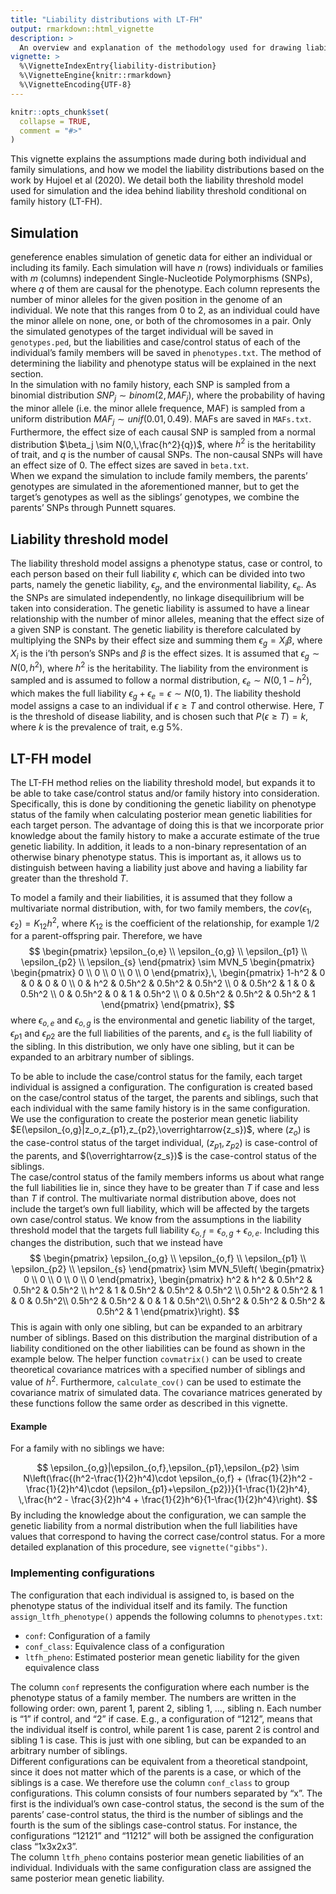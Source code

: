 ```yaml
---
title: "Liability distributions with LT-FH"
output: rmarkdown::html_vignette
description: >
  An overview and explanation of the methodology used for drawing liabilities.
vignette: >
  %\VignetteIndexEntry{liability-distribution}
  %\VignetteEngine{knitr::rmarkdown}
  %\VignetteEncoding{UTF-8}
---
```


```r
knitr::opts_chunk$set(
  collapse = TRUE,
  comment = "#>"
)
```

This vignette explains the assumptions made during both individual and family simulations, and how we model the liability distributions based on the work by Hujoel et al (2020). We detail both the liability threshold model used for simulation and the idea behind liability threshold conditional on family history (LT-FH).

## Simulation
geneference enables simulation of genetic data for either an individual or including its family. Each simulation will have $n$ (rows) individuals or families with $m$ (columns) independent Single-Nucleotide Polymorphisms (SNPs), where $q$ of them are causal for the phenotype. Each column represents the number of minor alleles for the given position in the genome of an individual. We note that this ranges from 0 to 2, as an individual could have the minor allele on none, one, or both of the chromosomes in a pair. Only the simulated genotypes of the target individual will be saved in `genotypes.ped`, but the liabilities and case/control status of each of the individual's family members will be saved in `phenotypes.txt`. The method of determining the liability and phenotype status will be explained in the next section.  
In the simulation with no family history, each SNP is sampled from a binomial distribution $SNP_j \sim binom(2,\,MAF_j)$, where the probability of having the minor allele (i.e. the minor allele frequence, MAF) is sampled from a uniform distribution $MAF_j \sim unif(0.01,\,0.49)$. MAFs are saved in `MAFs.txt`. Furthermore, the effect size of each causal SNP is sampled from a normal distribution $\beta_j \sim N(0,\,\frac{h^2}{q})$, where $h^2$ is the heritability of trait, and $q$ is the number of causal SNPs. The non-causal SNPs will have an effect size of 0. The effect sizes are saved in `beta.txt`.  
When we expand the simulation to include family members, the parents' genotypes are simulated in the aforementioned manner, but to get the target's genotypes as well as the siblings' genotypes, we combine the parents' SNPs through Punnett squares.

## Liability threshold model
The liability threshold model assigns a phenotype status, case or control, to each person based on their full liability $\epsilon$, which can be divided into two parts, namely the genetic liability, $\epsilon_{g}$, and the environmental liability, $\epsilon_{e}$. As the SNPs are simulated independently, no linkage disequilibrium will be taken into consideration. The genetic liability is assumed to have a linear relationship with the number of minor alleles, meaning that the effect size of a given SNP is constant. The genetic liability is therefore calculated by multiplying the SNPs by their effect size and summing them $\epsilon_g = X_i \beta$, where $X_i$ is the i'th person's SNPs and $\beta$ is the effect sizes. It is assumed that $\epsilon_g \sim N(0,\,h^2)$, where $h^2$ is the heritability. The liability from the environment is sampled and is assumed to follow a normal distribution, $\epsilon_e \sim N(0,\,1-h^2)$, which makes the full liability $\epsilon_g+\epsilon_e=\epsilon \sim N(0,\,1)$. The liability theshold model assigns a case to an individual if $\epsilon\geq T$ and control otherwise. Here, $T$ is the threshold of disease liability, and is chosen such that $P(\epsilon\geq T) = k$, where $k$ is the prevalence of trait, e.g $5\%$.

## LT-FH model
The LT-FH method relies on the liability threshold model, but expands it to be able to take case/control status and/or family history into consideration. Specifically, this is done by conditioning the genetic liability on phenotype status of the family when calculating posterior mean genetic liabilities for each target person. The advantage of doing this is that we incorporate prior knowledge about the family history to make a accurate estimate of the true genetic liability. In addition, it leads to a non-binary representation of an otherwise binary phenotype status. This is important as, it allows us to distinguish between having a liability just above and having a liability far greater than the threshold $T$.  

To model a family and their liabilities, it is assumed that they follow a multivariate normal distribution, with, for two family members, the $cov(\epsilon_1, \epsilon_2) = K_{12}h^2$, where $K_{12}$ is the coefficient of the relationship, for example $1/2$ for a parent-offspring pair. Therefore, we have
$$
\begin{pmatrix}
\epsilon_{o,e} \\ \epsilon_{o,g} \\ \epsilon_{p1} \\ \epsilon_{p2} \\ \epsilon_{s}
\end{pmatrix} \sim
MVN_5 \begin{pmatrix}
\begin{pmatrix}
0 \\ 0 \\ 0 \\ 0 \\ 0
\end{pmatrix},\,
\begin{pmatrix}
1-h^2 & 0 & 0 & 0 & 0 \\
0 & h^2 & 0.5h^2 & 0.5h^2 & 0.5h^2 \\
0 & 0.5h^2 & 1 & 0 & 0.5h^2 \\
0 & 0.5h^2 & 0 & 1 & 0.5h^2 \\
0 & 0.5h^2 & 0.5h^2 & 0.5h^2 & 1
\end{pmatrix}
\end{pmatrix},
$$
where $\epsilon_{o,e}$ and $\epsilon_{o,g}$ is the environmental and genetic liability of the target, $\epsilon_{p1}$ and $\epsilon_{p2}$ are the full liabilities of the parents, and $\epsilon_s$ is the full liability of the sibling. In this distribution, we only have one sibling, but it can be expanded to an arbitrary number of siblings.  

To be able to include the case/control status for the family, each target individual is assigned a configuration. The configuration is created based on the case/control status of the target, the parents and siblings, such that each individual with the same family history is in the same configuration. We use the configuration to create the posterior mean genetic liability $E(\epsilon_{o,g}|z_o,z_{p1},z_{p2},\overrightarrow{z_s})$, where $(z_o)$ is the case-control status of the target individual, $(z_{p1}, z_{p2})$ is case-control of the parents, and $(\overrightarrow{z_s})$ is the case-control status of the siblings.  
The case/control status of the family members informs us about what range the full liabilities lie in, since they have to be greater than $T$ if case and less than $T$ if control. The multivariate normal distribution above, does not include the target's own full liability, which will be affected by the targets own case/control status. We know from the assumptions in the liability threshold model that the targets full liability $\epsilon_{o,f} = \epsilon_{o,g}+\epsilon_{o,e}$. Including this changes the distribution, such that we instead have
$$
\begin{pmatrix}
    \epsilon_{o,g} \\
    \epsilon_{o,f} \\
    \epsilon_{p1} \\
    \epsilon_{p2} \\
    \epsilon_{s}
\end{pmatrix}
\sim
MVN_5\left( \begin{pmatrix}
    0 \\
    0 \\
    0 \\
    0 \\
    0
\end{pmatrix}, \begin{pmatrix}
    h^2 & h^2 & 0.5h^2 & 0.5h^2 & 0.5h^2 \\
    h^2 & 1 & 0.5h^2 & 0.5h^2 & 0.5h^2 \\
    0.5h^2 & 0.5h^2 & 1 & 0  & 0.5h^2\\
    0.5h^2 & 0.5h^2 & 0 & 1  & 0.5h^2\\
    0.5h^2 & 0.5h^2 & 0.5h^2 & 0.5h^2 & 1
\end{pmatrix}\right).
$$
This is again with only one sibling, but can be expanded to an arbitrary number of siblings. Based on this distribution the marginal distribution of a liability conditioned on the other liabilities can be found as shown in the example below. The helper function `covmatrix()` can be used to create theoretical covariance matrices with a specified number of siblings and value of $h^2$. Furthermore, `calculate_cov()` can be used to estimate the covariance matrix of simulated data. The covariance matrices generated by these functions follow the same order as described in this vignette.  

#### Example
For a family with no siblings we have: 

$$
\epsilon_{o,g}|\epsilon_{o,f},\epsilon_{p1},\epsilon_{p2} \sim N\left(\frac{(h^2-\frac{1}{2}h^4)\cdot \epsilon_{o,f} + (\frac{1}{2}h^2 - \frac{1}{2}h^4)\cdot (\epsilon_{p1}+\epsilon_{p2})}{1-\frac{1}{2}h^4}, \,\frac{h^2 - \frac{3}{2}h^4 + \frac{1}{2}h^6}{1-\frac{1}{2}h^4}\right).
$$
By including the knowledge about the configuration, we can sample the genetic liability from a normal distribution when the full liabilities have values that correspond to having the correct case/control status. For a more detailed explanation of this procedure, see `vignette("gibbs")`.

### Implementing configurations
The configuration that each individual is assigned to, is based on the phenotype status of the individual itself and its family. The function `assign_ltfh_phenotype()` appends the following columns to `phenotypes.txt`:

* `conf`: Configuration of a family
* `conf_class`: Equivalence class of a configuration
* `ltfh_pheno`: Estimated posterior mean genetic liability for the given equivalence class

The column `conf` represents the configuration where each number is the phenotype status of a family member. The numbers are written in the following order: own, parent 1, parent 2, sibling 1, ..., sibling n. Each number is "1" if control, and "2" if case. E.g., a configuration of "1212", means that the individual itself is control, while parent 1 is case, parent 2 is control and sibling 1 is case. This is just with one sibling, but can be expanded to an arbitrary number of siblings.  
Different configurations can be equivalent from a theoretical standpoint, since it does not matter which of the parents is a case, or which of the siblings is a case. We therefore use the column `conf_class` to group configurations. This column consists of four numbers separated by "x". The first is the individual's own case-control status, the second is the sum of the parents' case-control status, the third is the number of siblings and the fourth is the sum of the siblings case-control status. For instance, the configurations "12121" and "11212" will both be assigned the configuration class "1x3x2x3".  
The column `ltfh_pheno` contains posterior mean genetic liabilities of an individual. Individuals with the same configuration class are assigned the same posterior mean genetic liability.
